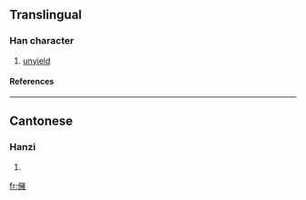 ==Translingual==
===Han character===
{{Han char|rn=9|rad=人|as=13|sn=15|four=|canj=人卜女土 (OYVG)}}
# [[unyield]]
====References====
{{Han ref|kx=0119.140|hdz=10228.010|uh=3495|ud=13461}}

----
==Cantonese==
===Hanzi===
{{yue-hanzi|jyut=|y=jeung1}}
# {{defn|Cantonese}}

[[fr:㒕]]